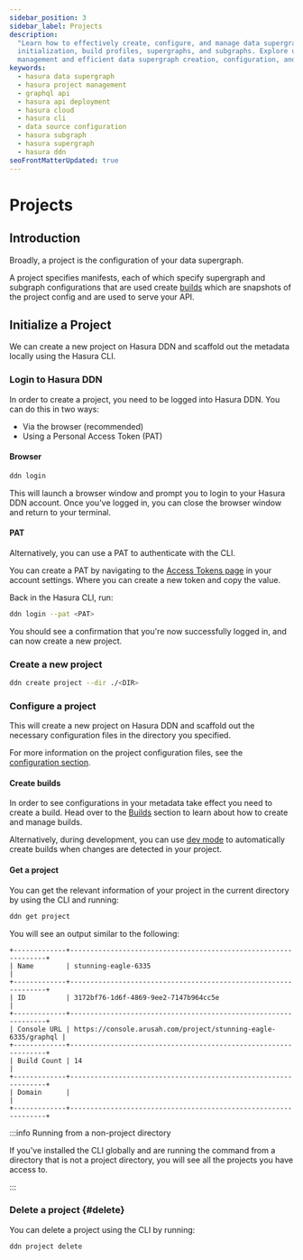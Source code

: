 ```yaml
---
sidebar_position: 3
sidebar_label: Projects
description:
  "Learn how to effectively create, configure, and manage data supergraphs with Hasura DDN. Dive into project
  initialization, build profiles, supergraphs, and subgraphs. Explore usage of the Hasura CLI for streamlined project
  management and efficient data supergraph creation, configuration, and deployment."
keywords:
  - hasura data supergraph
  - hasura project management
  - graphql api
  - hasura api deployment
  - hasura cloud
  - hasura cli
  - data source configuration
  - hasura subgraph
  - hasura supergraph
  - hasura ddn
seoFrontMatterUpdated: true
---
```


# Projects

## Introduction

Broadly, a project is the configuration of your data supergraph.

A project specifies manifests, each of which specify supergraph and subgraph configurations that are used create
[builds](/project-configuration/builds.mdx) which are snapshots of the project config and are used to serve your API.

## Initialize a Project

We can create a new project on Hasura DDN and scaffold out the metadata locally using the Hasura CLI.

### Login to Hasura DDN

In order to create a project, you need to be logged into Hasura DDN. You can do this in two ways:

- Via the browser (recommended)
- Using a Personal Access Token (PAT)

#### Browser

```bash
ddn login
```

This will launch a browser window and prompt you to login to your Hasura DDN account. Once you've logged in, you can
close the browser window and return to your terminal.

#### PAT

Alternatively, you can use a PAT to authenticate with the CLI.

You can create a PAT by navigating to the [Access Tokens page](https://cloud.hasura.io/account-settings/access-tokens)
in your account settings. Where you can create a new token and copy the value.

Back in the Hasura CLI, run:

```bash
ddn login --pat <PAT>
```

You should see a confirmation that you're now successfully logged in, and can now create a new project.

### Create a new project

```bash
ddn create project --dir ./<DIR>
```

### Configure a project

This will create a new project on Hasura DDN and scaffold out the necessary configuration files in the directory you
specified.

For more information on the project configuration files, see the [configuration section](/project-configuration/config.mdx).

#### Create builds

In order to see configurations in your metadata take effect you need to create a build. Head over to the
[Builds](/project-configuration/builds.mdx) section to learn about how to create and manage builds.

Alternatively, during development, you can use [dev mode](/cli/commands/dev.mdx) to automatically create builds when
changes are detected in your project.

#### Get a project

You can get the relevant information of your project in the current directory by using the CLI and running:

```bash
ddn get project
```

You will see an output similar to the following:

```text
+-------------+----------------------------------------------------------------+
| Name        | stunning-eagle-6335                                            |
+-------------+----------------------------------------------------------------+
| ID          | 3172bf76-1d6f-4869-9ee2-7147b964cc5e                           |
+-------------+----------------------------------------------------------------+
| Console URL | https://console.arusah.com/project/stunning-eagle-6335/graphql |
+-------------+----------------------------------------------------------------+
| Build Count | 14                                                             |
+-------------+----------------------------------------------------------------+
| Domain      |                                                                |
+-------------+----------------------------------------------------------------+
```

:::info Running from a non-project directory

If you've installed the CLI globally and are running the command from a directory that is not a project directory, you
will see all the projects you have access to.

:::

### Delete a project {#delete}

You can delete a project using the CLI by running:

```bash
ddn project delete
```
